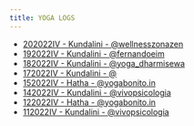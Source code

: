 ```yaml
---
title: YOGA LOGS
---
```


- [202022IV - Kundalini - @wellnesszonazen](/yoga/625fec7a40fd139f763dad8a)
- [192022IV - Kundalini - @fernandoeim](/yoga/625e9ea34e42c52c1dcdfc67)
- [182022IV - Kundalini - @yoga_dharmisewa](/yoga/625d4f9b2b081b256f389e33)
- [172022IV - Kundalini - @](/yoga/625cc4112e68e09afc67e82e)
- [152022IV - Hatha - @yogabonito.in](/yoga/6259808f4feccc4caec4e2b1)
- [142022IV - Kundalini - @vivopsicologia](/yoga/6258be81b7e987d72ffcc6e8)
- [122022IV - Hatha - @yogabonito.in](/yoga/6255a7c6f081cde9229da0ce)
- [112022IV - Kundalini - @vivopsicologia](/yoga/6254371ca206c443325e7137)
